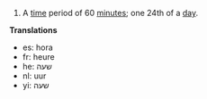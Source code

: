 # A [[time]] period of 60 [[minute]]s; one 24th of a [[day]].

'''Translations'''

*es: hora
*fr: heure
*he: שעה
*nl: uur
*yi: שעה
